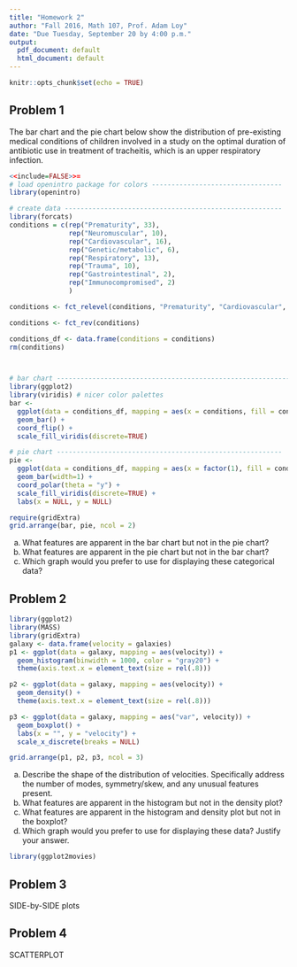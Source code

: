 ```yaml
---
title: "Homework 2"
author: "Fall 2016, Math 107, Prof. Adam Loy"
date: "Due Tuesday, September 20 by 4:00 p.m."
output:
  pdf_document: default
  html_document: default
---
```


```r
knitr::opts_chunk$set(echo = TRUE)
```


## Problem 1
The bar chart and the pie chart below show the distribution of pre-existing medical 
conditions of children involved in a study on the optimal duration of 
antibiotic use in treatment of tracheitis, which is an upper respiratory 
infection.

```r
<<include=FALSE>>=
# load openintro package for colors ---------------------------------
library(openintro)

# create data -------------------------------------------------------
library(forcats)
conditions = c(rep("Prematurity", 33),
               rep("Neuromuscular", 10),
               rep("Cardiovascular", 16),
               rep("Genetic/metabolic", 6),
               rep("Respiratory", 13),
               rep("Trauma", 10),
               rep("Gastrointestinal", 2),
               rep("Immunocompromised", 2)
               )

conditions <- fct_relevel(conditions, "Prematurity", "Cardiovascular", "Respiratory", "Trauma", "Neuromuscular", "Genetic/metabolic", "Immunocompromised", "Gastrointestinal")

conditions <- fct_rev(conditions)

conditions_df <- data.frame(conditions = conditions)
rm(conditions)



# bar chart -----------------------------------------------------------
library(ggplot2)
library(viridis) # nicer color palettes
bar <- 
  ggplot(data = conditions_df, mapping = aes(x = conditions, fill = conditions)) + 
  geom_bar() + 
  coord_flip() +
  scale_fill_viridis(discrete=TRUE)

# pie chart ---------------------------------------------------------
pie <- 
  ggplot(data = conditions_df, mapping = aes(x = factor(1), fill = conditions)) + 
  geom_bar(width=1) + 
  coord_polar(theta = "y") +
  scale_fill_viridis(discrete=TRUE) +
  labs(x = NULL, y = NULL)

require(gridExtra)
grid.arrange(bar, pie, ncol = 2)
```

a. What features are apparent in the bar chart but not in the pie chart?
b. What features are apparent in the pie chart but not in the bar chart?
c. Which graph would you prefer to use for displaying these categorical data?


## Problem 2

```r
library(ggplot2)
library(MASS)
library(gridExtra)
galaxy <- data.frame(velocity = galaxies)
p1 <- ggplot(data = galaxy, mapping = aes(velocity)) +
  geom_histogram(binwidth = 1000, color = "gray20") + 
  theme(axis.text.x = element_text(size = rel(.8)))

p2 <- ggplot(data = galaxy, mapping = aes(velocity)) +
  geom_density() + 
  theme(axis.text.x = element_text(size = rel(.8)))

p3 <- ggplot(data = galaxy, mapping = aes("var", velocity)) +
  geom_boxplot() +
  labs(x = "", y = "velocity") +
  scale_x_discrete(breaks = NULL)

grid.arrange(p1, p2, p3, ncol = 3)
```

a. Describe the shape of the distribution of velocities. Specifically address the number of modes, symmetry/skew, and any unusual features present.
b. What features are apparent in the histogram but not in the density plot?
c. What features are apparent in the histogram and density plot but not in the boxplot?
d. Which graph would you prefer to use for displaying these data? Justify your answer.



```r
library(ggplot2movies)

```


## Problem 3

SIDE-by-SIDE plots

## Problem 4

SCATTERPLOT

